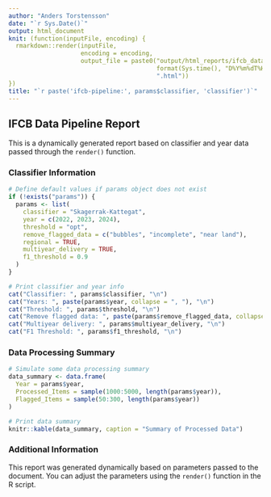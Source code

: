 ```yaml
---
author: "Anders Torstensson"
date: "`r Sys.Date()`"
output: html_document
knit: (function(inputFile, encoding) {
  rmarkdown::render(inputFile,
                    encoding = encoding, 
                    output_file = paste0("output/html_reports/ifcb_data_export_report_",
                                         format(Sys.time(), "D%Y%m%dT%H%M"),
                                         ".html"))
})
title: "`r paste('ifcb-pipeline:', params$classifier, 'classifier')`"
---
```


## IFCB Data Pipeline Report

This is a dynamically generated report based on classifier and year data passed through the `render()` function.

### Classifier Information
```r
# Define default values if params object does not exist
if (!exists("params")) {
  params <- list(
    classifier = "Skagerrak-Kattegat",
    year = c(2022, 2023, 2024),
    threshold = "opt",
    remove_flagged_data = c("bubbles", "incomplete", "near land"),
    regional = TRUE,
    multiyear_delivery = TRUE,
    f1_threshold = 0.9
  )
}

# Print classifier and year info
cat("Classifier: ", params$classifier, "\n")
cat("Years: ", paste(params$year, collapse = ", "), "\n")
cat("Threshold: ", params$threshold, "\n")
cat("Remove flagged data: ", paste(params$remove_flagged_data, collapse = ", "), "\n")
cat("Multiyear delivery: ", params$multiyear_delivery, "\n")
cat("F1 Threshold: ", params$f1_threshold, "\n")
```
### Data Processing Summary

```r
# Simulate some data processing summary
data_summary <- data.frame(
  Year = params$year,
  Processed_Items = sample(1000:5000, length(params$year)),
  Flagged_Items = sample(50:300, length(params$year))
)

# Print data summary
knitr::kable(data_summary, caption = "Summary of Processed Data")
```

### Additional Information

This report was generated dynamically based on parameters passed to the document. You can adjust the parameters using the `render()` function in the R script.
